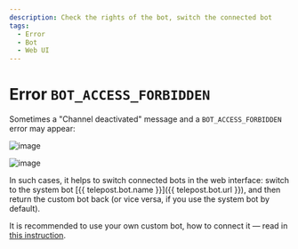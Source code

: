 ```yaml
---
description: Check the rights of the bot, switch the connected bot
tags:
  - Error
  - Bot
  - Web UI
---
```


# Error `BOT_ACCESS_FORBIDDEN`

Sometimes a "Channel deactivated" message and a `BOT_ACCESS_FORBIDDEN` error may appear:

![image](https://user-images.githubusercontent.com/24430718/202869020-37e868be-5841-44ca-984d-cb26db11add4.jpg)

![image](https://user-images.githubusercontent.com/24430718/202869049-0eeb62d0-6ec3-439a-9ca4-ef8a9b0cd2a4.jpg)

In such cases, it helps to switch connected bots in the web interface: switch to the system bot [{{ telepost.bot.name }}]({{ telepost.bot.url }}), and then return the custom bot back (or vice versa, if you use the system bot by default).

It is recommended to use your own custom bot, how to connect it — read in [this instruction](../start/personal-bot-for-telepost.mdx).
